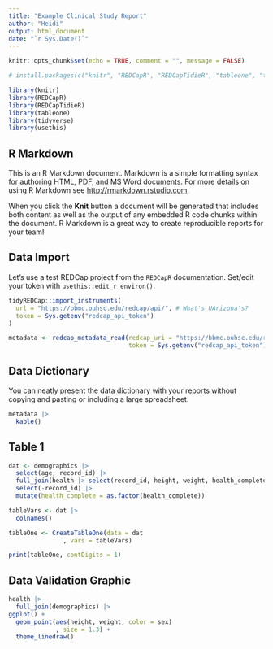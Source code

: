```yaml
---
title: "Example Clinical Study Report"
author: "Heidi"
output: html_document
date: "`r Sys.Date()`"
---
```


```r
knitr::opts_chunk$set(echo = TRUE, comment = "", message = FALSE)

# install.packages(c("knitr", "REDCapR", "REDCapTidieR", "tableone", "tidyverse", "usethis"))

library(knitr)
library(REDCapR)
library(REDCapTidieR)
library(tableone)
library(tidyverse)
library(usethis)
```

## R Markdown

This is an R Markdown document. Markdown is a simple formatting syntax for authoring HTML, PDF, and MS Word documents. For more details on using R Markdown see <http://rmarkdown.rstudio.com>.

When you click the **Knit** button a document will be generated that includes both content as well as the output of any embedded R code chunks within the document. R Markdown is a great way to create reproducible reports for your team! 

## Data Import 

Let's use a test REDCap project from the `REDCapR` documentation. Set/edit your token with `usethis::edit_r_environ()`. 

```r

tidyREDCap::import_instruments(
  url = "https://bbmc.ouhsc.edu/redcap/api/", # What's UArizona's?  
  token = Sys.getenv("redcap_api_token")
)

metadata <- redcap_metadata_read(redcap_uri = "https://bbmc.ouhsc.edu/redcap/api/", 
                                 token = Sys.getenv("redcap_api_token"))$data
```

## Data Dictionary

You can neatly present the data dictionary with your reports without copying and pasting or including a large spreadsheet. 

```r
metadata |> 
  kable()
```

## Table 1 

```r
dat <- demographics |> 
  select(age, record_id) |> 
  full_join(health |> select(record_id, height, weight, health_complete)) |> 
  select(-record_id) |> 
  mutate(health_complete = as.factor(health_complete)) 

tableVars <- dat |> 
  colnames()

tableOne <- CreateTableOne(data = dat
               , vars = tableVars)

print(tableOne, contDigits = 1)
```


## Data Validation Graphic

```r
health |> 
  full_join(demographics) |> 
ggplot() + 
  geom_point(aes(height, weight, color = sex)
             , size = 1.3) +
  theme_linedraw()
```

